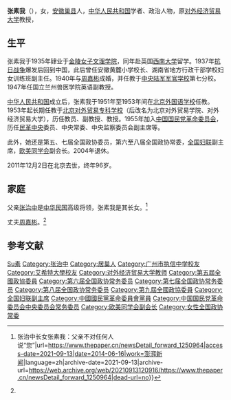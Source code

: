 '''张素我'''（{{bd|1915年|4月|2011年|12月2日}}），女，[[安徽|安徽]][[巢县|巢县]]人，[[中华人民共和国|中华人民共和国]]学者、政治人物，原[[对外经济贸易大学|对外经济贸易大学]]教授，

== 生平 ==
张素我于1935年肄业于[[金陵女子文理学院|金陵女子文理学院]]，同年赴英国[[埃克塞特大学|西南大学]]留学。1937年[[抗日战争|抗日战争]]爆发后回到中国，此后曾任安徽黄麓小学校长、湖南省地方行政干部学校妇女训练班副主任。1940年与[[周嘉彬|周嘉彬]]成婚，并任教于[[中央陆军军官学校|中央陆军军官学校]]第七分校。1947年任国立兰州兽医学院英语副教授。

[[中华人民共和国|中华人民共和国]]成立后，张素我于1951年至1953年间在[[北京外国语学校|北京外国语学校]]任教。1953年起长期任教于[[对外经济贸易大学|北京对外贸易专科学校]]（后改名为北京对外贸易学院、对外经济贸易大学），历任教员、副教授、教授。1955年加入[[中国国民党革命委员会|中国国民党革命委员会]]，历任[[民革中央|民革中央]]委员、中央常委、中央监察委员会副主席等。

此外，她还是第五、七届全国政协委员，第六至八届全国政协常委，[[全国妇联|全国妇联]]副主席，[[欧美同学会|欧美同学会]]副会长。2004年退休。

2011年12月2日在北京去世，终年96岁。{{r|zhang}}{{r|cpc}}{{r|uibe}}

== 家庭 ==
父亲[[张治中|张治中]]是[[中华民国|中华民国]]高级将领，张素我是其长女。<ref name=":0">{{Cite web|title=黄埔90年{{!}}张治中长女张素我：父亲不对任何人说“您”|url=https://www.thepaper.cn/newsDetail_forward_1250964|access-date=2021-09-13|date=2014-06-16|work=[[澎湃新闻|澎湃新闻]]|language=zh|archive-date=2021-09-13|archive-url=https://web.archive.org/web/20210913120916/https://www.thepaper.cn/newsDetail_forward_1250964|dead-url=no}}</ref>

丈夫[[周嘉彬|周嘉彬]]。<ref name=":0" />

== 参考文献 ==
{{reflist|refs=
<ref name=zhang>{{cite book|title=《素我纪事》|author=张素我|publisher=中国文史出版社|year=2005}}</ref>
<ref name=cpc>{{cite web|url=http://cpc.people.com.cn/GB/64093/87393/16702497.html|title=张素我同志逝世|work=中国共产党新闻网|date=2011-12-24|access-date=2016-11-07|archive-date=2019-05-19|archive-url=https://web.archive.org/web/20190519205052/http://cpc.people.com.cn/GB/64093/87393/16702497.html|dead-url=no}}</ref>
<ref name=uibe>{{cite web|url=http://news.uibe.edu.cn/uibenews/article.php?/15711|title=张素我同志生平|work=对外经济贸易大学新闻网|date=2011-12-05|deadurl=yes|archiveurl=https://web.archive.org/web/20161107161522/http://news.uibe.edu.cn/uibenews/article.php?%2F15711|archivedate=2016年11月7日|df=}}</ref>
}}

{{Navboxes 
| title  = 张素我在[[中国国民党革命委员会|中国国民党革命委员会]]的职务
| list1  =
{{中国国民党革命委员会第六届中央委员会}}
{{中国国民党革命委员会第七届中央委员会}}
}}
{{Navboxes 
| title  = 张素我在[[中华全国妇女联合会|中华全国妇女联合会]]的职务
| list1  =
{{中华全国妇女联合会第六届执行委员会}}
}}
{{Navboxes
| title  = 张素我在[[欧美同学会|欧美同学会]]的职务
| list1  =
{{欧美同学会第一届理事会}}
{{欧美同学会第二届理事会}}
}}

{{Authority control}}
{{DEFAULTSORT:Zhang张}}
[[Category:张姓|Su素]]
[[Category:张治中|Category:张治中]]
[[Category:居巢人|Category:居巢人]]
[[Category:广州市执信中学校友|Category:广州市执信中学校友]]
[[Category:艾希特大學校友|Category:艾希特大學校友]]
[[Category:对外经济贸易大学教师|Category:对外经济贸易大学教师]]
[[Category:第五屆全國政協委員|Category:第五屆全國政協委員]]
[[Category:第六届全国政协常务委员|Category:第六届全国政协常务委员]]
[[Category:第七届全国政协常务委员|Category:第七届全国政协常务委员]]
[[Category:第八届全国政协常务委员|Category:第八届全国政协常务委员]]
[[Category:第九屆全國政協委員|Category:第九屆全國政協委員]]
[[Category:全国妇联副主席|Category:全国妇联副主席]]
[[Category:中國國民黨革命委員會黨員|Category:中國國民黨革命委員會黨員]]
[[Category:中国国民党革命委员会中央委员会常务委员|Category:中国国民党革命委员会中央委员会常务委员]]
[[Category:欧美同学会副会长|Category:欧美同学会副会长]]
[[Category:女性全国政协常委|Category:女性全国政协常委]]